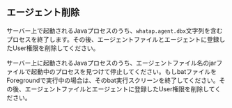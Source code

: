 
## エージェント削除

<Tabs>
<TabItem value='linux' label='Linux' default>

サーバー上で起動されるJavaプロセスのうち、`whatap.agent.dbx`文字列を含むプロセスを終了します。その後、エージェントファイルとエージェントに登録したUser権限を削除してください。

</TabItem>
<TabItem value='windows' label='Windows'>

サーバー上に起動されるJavaプロセスのうち、エージェントファイル名のjarファイルで起動中のプロセスを見つけて停止してください。もしbatファイルをForegroundで実行中の場合は、そのbat実行スクリーンを終了してください。その後、エージェントファイルとエージェントに登録したUser権限を削除してください。

</TabItem>
</Tabs>

